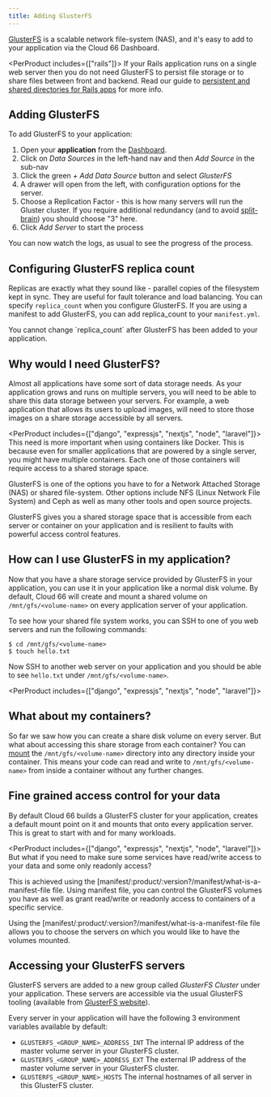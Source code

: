 ```yaml
---
title: Adding GlusterFS
---
```


[GlusterFS](https://www.gluster.org/) is a scalable network file-system (NAS), and it's easy to add to your application via the Cloud 66 Dashboard.

<PerProduct includes={["rails"]}>
If your Rails application runs on a single web server then you do not need GlusterFS to persist file storage or to share files between front and backend. Read our guide to [persistent and shared directories for Rails apps](/:product/:version?/build-and-config/rails-shared-directories) for more info.
</PerProduct>

## Adding GlusterFS

To add GlusterFS to your application:

1. Open your **application** from the [Dashboard](https://app.cloud66.com/dashboard).
2. Click on *Data Sources* in the left-hand nav and then *Add Source* in the sub-nav
3. Click the green *+ Add Data Source* button and select *GlusterFS*
4. A drawer will open from the left, with configuration options for the server.
5. Choose a Replication Factor - this is how many servers will run the Gluster cluster. If you require additional redundancy (and to avoid [split-brain](https://docs.gluster.org/en/main/Administrator-Guide/Split-brain-and-ways-to-deal-with-it/)) you should choose "3" here.
6. Click *Add Server* to start the process

You can now watch the logs, as usual to see the progress of the process.

## Configuring GlusterFS replica count

Replicas are exactly what they sound like - parallel copies of the filesystem kept in sync. They are useful for fault tolerance and load balancing. You can specify `replica_count` when you configure GlusterFS. If you are using a manifest to add GlusterFS, you can add replica_count to your `manifest.yml`.

<Callout type="warning" title="Replica count cannot be changed">
You cannot change `replica_count` after GlusterFS has been added to your application.
</Callout>

## Why would I need GlusterFS?

Almost all applications have some sort of data storage needs. As your application grows and runs on multiple servers, you will need to be able to share this data storage between your servers. For example, a web application that allows its users to upload images, will need to store those images on a share storage accessible by all servers. 

<PerProduct includes={["django", "expressjs", "nextjs", "node", "laravel"]}>
This need is more important when using containers like Docker. This is because even for smaller applications that are powered by a single server, you might have multiple containers. Each one of those containers will require access to a shared storage space.
</PerProduct>

GlusterFS is one of the options you have to for a Network Attached Storage (NAS) or shared file-system. Other options include NFS (Linux Network File System) and Ceph as well as many other tools and open source projects.

GlusterFS gives you a shared storage space that is accessible from each server or container on your application and is resilient to faults with powerful access control features.

## How can I use GlusterFS in my application?

Now that you have a share storage service provided by GlusterFS in your application, you can use it in your application like a normal disk volume. By default, Cloud 66 will create and mount a shared volume on `/mnt/gfs/<volume-name>` on every application server of your application. 

To see how your shared file system works, you can SSH to one of you web servers and run the following commands:

```shell
$ cd /mnt/gfs/<volume-name>
$ touch hello.txt
```

Now SSH to another web server on your application and you should be able to see `hello.txt` under `/mnt/gfs/<volume-name>`.

<PerProduct includes={["django", "expressjs", "nextjs", "node", "laravel"]}>
## What about my containers?
So far we saw how you can create a share disk volume on every server. But what about accessing this share storage from each container? You can [mount](/:product/:version?/build-and-config/service-storage) the `/mnt/gfs/<volume-name>` directory into any directory inside your container. This means your code can read and write to `/mnt/gfs/<volume-name>` from inside a container without any further changes.
</PerProduct>

## Fine grained access control for your data
By default Cloud 66 builds a GlusterFS cluster for your application, creates a default mount point on it and mounts that onto every application server. This is great to start with and for many workloads.

<PerProduct includes={["django", "expressjs", "nextjs", "node", "laravel"]}>
But what if you need to make sure some services have read/write access to your data and some only readonly access?

This is achieved using the [manifest/:product/:version?/manifest/what-is-a-manifest-file file. Using manifest file, you can control the GlusterFS volumes you have as well as grant read/write or readonly access to containers of a specific service.
</PerProduct>

Using the [manifest/:product/:version?/manifest/what-is-a-manifest-file file allows you to choose the servers on which you would like to have the volumes mounted.
 
## Accessing your GlusterFS servers
GlusterFS servers are added to a new group called _GlusterFS Cluster_ under your application. These servers are accessible via the usual GlusterFS tooling (available from [GlusterFS website](https://www.gluster.org/)).

Every server in your application will have the following 3 environment variables available by default:

- `GLUSTERFS_<GROUP_NAME>_ADDRESS_INT` The internal IP address of the master volume server in your GlusterFS cluster.
- `GLUSTERFS_<GROUP_NAME>_ADDRESS_EXT` The external IP address of the master volume server in your GlusterFS cluster.
- `GLUSTERFS_<GROUP_NAME>_HOSTS` The internal hostnames of all server in this GlusterFS cluster.
